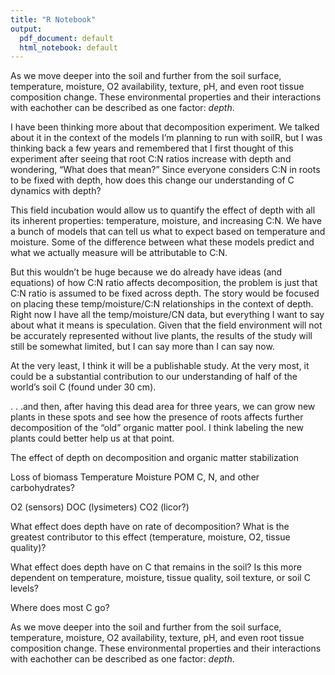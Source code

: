 ```yaml
---
title: "R Notebook"
output:
  pdf_document: default
  html_notebook: default
---
```

As we move deeper into the soil and further from the soil surface, temperature, moisture, O2 availability, texture, pH, and even root tissue composition change.  These environmental properties and their interactions with eachother can be described as one factor: *depth*.   





I have been thinking more about that decomposition experiment.  We talked about it in the context of the models I'm planning to run with soilR, but I was thinking back a few years and remembered that I first thought of this experiment after seeing that root C:N ratios increase with depth and wondering, "What does that mean?"  Since everyone considers C:N in roots to be fixed with depth, how does this change our understanding of C dynamics with depth?

This field incubation would allow us to quantify the effect of depth with all its inherent properties: temperature, moisture, and increasing C:N.  We have a bunch of models that can tell us what to expect based on temperature and moisture.  Some of the difference between what these models predict and what we actually measure will be attributable to C:N. 

But this wouldn't be huge because we do already have ideas (and equations) of how C:N ratio affects decomposition, the problem is just that C:N ratio is assumed to be fixed across depth.  The story would be focused on placing these temp/moisture/C:N relationships in the context of depth.  Right now I have all the temp/moisture/CN data, but everything I want to say about what it means is speculation.  Given that the field environment will not be accurately represented without live plants, the results of the study will still be somewhat limited, but I can say more than I can say now. 

At the very least, I think it will be a publishable study. At the very most, it could be a substantial contribution to our understanding of half of the world's soil C (found under 30 cm). 

. . .and then, after having this dead area for three years, we can grow new plants in these spots and see how the presence of roots affects further decomposition of the "old" organic matter pool.  I think labeling the new plants could better help us at that point.    


The effect of depth on decomposition and organic matter stabilization

Loss of biomass
Temperature
Moisture
POM
C, N, and other carbohydrates?

O2 (sensors)
DOC (lysimeters)
CO2 (licor?)


What effect does depth have on rate of decomposition?  What is the greatest contributor to this effect (temperature, moisture, O2, tissue quality)?

What effect does depth have on C that remains in the soil?  Is this more dependent on temperature, moisture, tissue quality, soil texture, or soil C levels?

Where does most C go?



As we move deeper into the soil and further from the soil surface, temperature, moisture, O2 availability, texture, pH, and even root tissue composition change.  These environmental properties and their interactions with eachother can be described as one factor: *depth*.          



